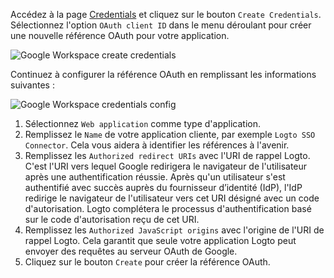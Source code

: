 Accédez à la page [Credentials](https://console.cloud.google.com/apis/credentials) et cliquez sur le bouton `Create Credentials`. Sélectionnez l'option `OAuth client ID` dans le menu déroulant pour créer une nouvelle référence OAuth pour votre application.

<img
  src="/img/assets/google_workspace_create_credentials.webp"
  alt="Google Workspace create credentials"
/>

Continuez à configurer la référence OAuth en remplissant les informations suivantes :

<img
  src="/img/assets/google_workspace_credentials_config.webp"
  alt="Google Workspace credentials config"
/>

1. Sélectionnez `Web application` comme type d'application.
2. Remplissez le `Name` de votre application cliente, par exemple `Logto SSO Connector`. Cela vous aidera à identifier les références à l'avenir.
3. Remplissez les `Authorized redirect URIs` avec l'URI de rappel Logto. C'est l'URI vers lequel Google redirigera le navigateur de l'utilisateur après une authentification réussie. Après qu'un utilisateur s'est authentifié avec succès auprès du fournisseur d’identité (IdP), l'IdP redirige le navigateur de l'utilisateur vers cet URI désigné avec un code d'autorisation. Logto complétera le processus d'authentification basé sur le code d'autorisation reçu de cet URI.
4. Remplissez les `Authorized JavaScript origins` avec l'origine de l'URI de rappel Logto. Cela garantit que seule votre application Logto peut envoyer des requêtes au serveur OAuth de Google.
5. Cliquez sur le bouton `Create` pour créer la référence OAuth.
